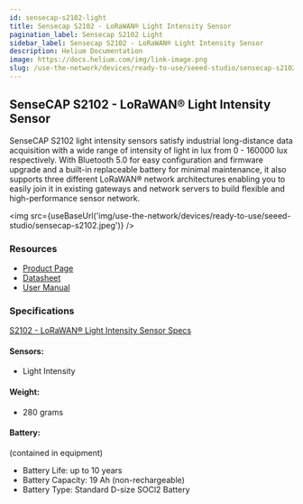 ```yaml
---
id: sensecap-s2102-light
title: Sensecap S2102 - LoRaWAN® Light Intensity Sensor
pagination_label: Sensecap S2102 Light
sidebar_label: Sensecap S2102 - LoRaWAN® Light Intensity Sensor
description: Helium Documentation
image: https://docs.helium.com/img/link-image.png
slug: /use-the-network/devices/ready-to-use/seeed-studio/sensecap-s2102-light
---
```



## SenseCAP S2102 - LoRaWAN® Light Intensity Sensor

SenseCAP S2102 light intensity sensors satisfy industrial long-distance data acquisition with a wide
range of intensity of light in lux from 0 - 160000 lux respectively. With Bluetooth 5.0 for easy
configuration and firmware upgrade and a built-in replaceable battery for minimal maintenance, it
also supports three different LoRaWAN® network architectures enabling you to easily join it in
existing gateways and network servers to build flexible and high-performance sensor network.

<img
  src={useBaseUrl('img/use-the-network/devices/ready-to-use/seeed-studio/sensecap-s2102.jpeg')}
/>

### Resources

- [Product Page](https://www.seeedstudio.com/SenseCAP-S2102-LoRaWAN-Light-Intensity-Sensor-p-5355.html)
- [Datasheet](https://drive.google.com/file/d/1HfZMCDgKOhgWbJDyBI8cY4T2JVEOh9fF/view?usp=sharing)
- [User Manual](https://drive.google.com/file/d/1Jq9Nigpjzda6mw9a20I6FHBEfS25PdAA/view?usp=sharing)

### Specifications

[S2102 - LoRaWAN® Light Intensity Sensor Specs](https://drive.google.com/file/d/1HfZMCDgKOhgWbJDyBI8cY4T2JVEOh9fF/view)

#### Sensors:

- Light Intensity

#### Weight:

- 280 grams

#### Battery:

(contained in equipment)

- Battery Life: up to 10 years
- Battery Capacity: 19 Ah (non-rechargeable)
- Battery Type: Standard D-size SOCl2 Battery
